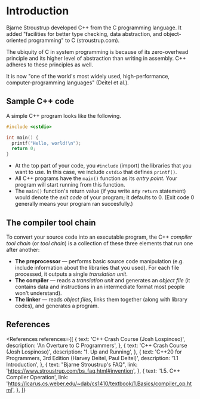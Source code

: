 
# Introduction

Bjarne Stroustrup developed C++ from the C programming language. It added "facilities for better type checking, data abstraction, and object-oriented programming" to C (stroustrup.com).

The ubiquity of C in system programming is because of its zero-overhead principle and its higher level of abstraction than writing in assembly. C++ adheres to these principles as well.

It is now "one of the world's most widely used, high-performance, computer-programming languages" (Deitel et al.).

## Sample C++ code

A simple C++ program looks like the following.

```cpp
#include <cstdio>

int main() {
  printf("Hello, world!\n");
  return 0;
}
```

- At the top part of your code, you `#include` (import) the libraries that you want to use. In this case, we include `cstdio` that defines `printf()`.
- All C++ programs have the `main()` function as its _entry point_. Your program will start running from this function.
- The `main()` function's return value (if you write any `return` statement) would denote the _exit code_ of your program; it defaults to 0. (Exit code 0 generally means your program ran succesfully.)

## The compiler tool chain

To convert your source code into an executable program, the C++ _compiler tool chain_ (or _tool chain_) is a collection of these three elements that run one after another:

- **The preprocessor** &mdash; performs basic source code manipulation (e.g. include information about the libraries that you used). For each file processed, it outputs a single _translation unit_.
- **The compiler** &mdash; reads a _translation unit_ and generates an _object file_ (it contains data and instructions in an intermediate format most people won't understand).
- **The linker** &mdash; reads _object files_, links them together (along with library codes), and generates a program.

## References

<References
  references={[
    {
      text: 'C++ Crash Course (Josh Lospinoso)',
      description: 'An Overture to C Programmers',
    },
    {
      text: 'C++ Crash Course (Josh Lospinoso)',
      description: '1. Up and Running',
    },
    {
      text: 'C++20 for Programmers, 3rd Edition (Harvey Deitel, Paul Deitel)',
      description: '1.1 Introduction',
    },
    {
      text: "Bjarne Stroustrup's FAQ",
      link: 'https://www.stroustrup.com/bs_faq.html#invention',
    },
    {
      text: '1.5. C++ Compiler Operation',
      link: 'https://icarus.cs.weber.edu/~dab/cs1410/textbook/1.Basics/compiler_op.html',
    },
  ]}
></References>

